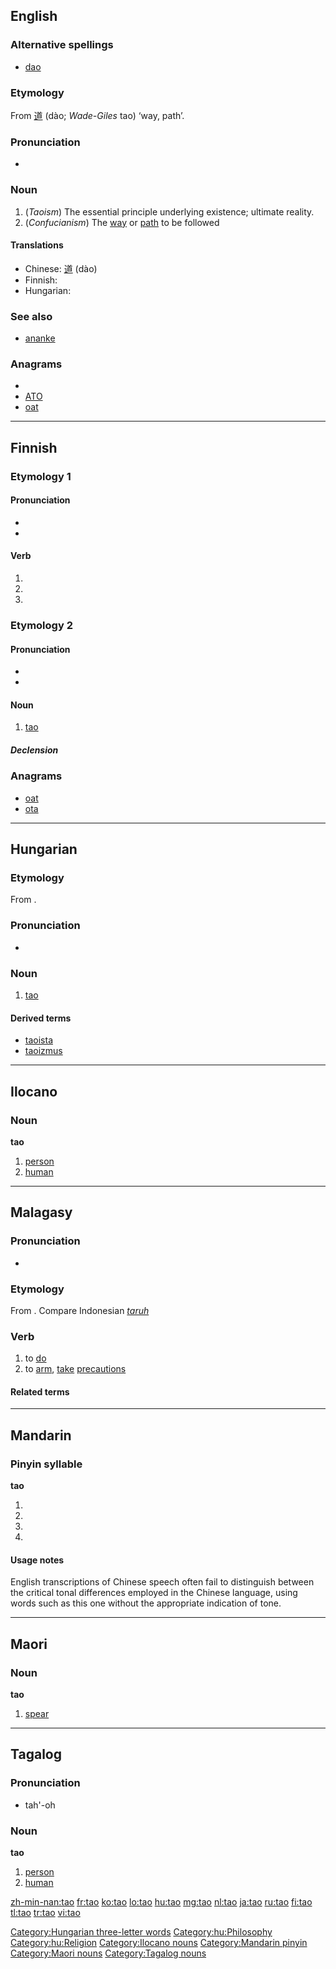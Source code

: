 {{also|tāo|táo|tǎo|tào}}
==English==
{{wikipedia}}

===Alternative spellings===
* [[dao]]

===Etymology===
From {{etyl|zhx|en}} [[道]] (dào; ''Wade-Giles'' tao) ‘way, path’.

===Pronunciation===
* {{IPA|/daʊ/|/taʊ/}}
*: {{rhymes|aʊ}}

===Noun===
{{en-noun|-}}

# (''Taoism'')  The essential principle underlying existence; ultimate reality.
# (''Confucianism'') The [[way]] or [[path]] to be followed

====Translations====
* Chinese: [[道]] (dào)
* Finnish: {{t+|fi|tao}}
* Hungarian: {{t+|hu|tao}}

===See also===
* [[ananke]]

===Anagrams===
* {{alphagram|[[AOT#English|AOT]]}} 
* [[ATO#English|ATO]]
* [[oat#English|oat]]

----

==Finnish==

===Etymology 1===

====Pronunciation====
* {{IPA|lang=fi|[ˈt̪ɑ.oˣ]}}
* {{hyphenation|ta|o}}

====Verb====
{{infl|fi|verb form}}

# {{fi-form of|takoa|type=verb|mood=indicative|tense=present connegative}}
# {{fi-form of|takoa|type=verb|pr=second person|pl=singular|mood=imperative|tense=present}}
# {{fi-form of|takoa|type=verb|pr=second person|pl=singular|mood=imperative|tense=present connegative}}

===Etymology 2===

====Pronunciation====
* {{IPA|lang=fi|[ˈt̪ɑ.o]}}
* {{hyphenation|ta|o}}

====Noun====
{{infl|fi|noun}}

# [[#English|tao]]

=====Declension=====
{{fi-decl-valo|ta|np=1}}

===Anagrams===
* [[oat#Finnish|oat]]
* [[ota#Finnish|ota]]

----

==Hungarian==

===Etymology===
From {{etyl|zhx|hu}} {{term|sc=Hani|tr=dào|lang=zh|道||way, path}}.

===Pronunciation===
* {{IPA|/'tɒo/|lang=hu}}

===Noun===
{{infl|hu|noun}}

# [[#English|tao]]

====Derived terms====
* [[taoista]]
* [[taoizmus]]

[[Category:Hungarian three-letter words]]
[[Category:hu:Philosophy]]
[[Category:hu:Religion]]

----

==Ilocano==

===Noun===
'''tao'''

# [[person]]
# [[human]]

[[Category:Ilocano nouns]]

----

==Malagasy==
===Pronunciation===
* {{IPA|[to]|lang=mg}}

===Etymology===
From {{proto|Malayo-Polynesian|lang=mg}}. Compare Indonesian ''[[taruh]]''

===Verb===
{{infl|mg|verb}}

# to [[do]]
# to [[arm]], [[take]] [[precautions]]

====Related terms====
{{mg-verb|tao|manao|mitao|anaovana|itaovana||atao|voatao||act1=yes|act2=yes|base=no|p2=yes|p3=yes}}

----

==Mandarin==

===Pinyin syllable===
'''tao'''

# {{nonstandard spelling of|lang=cmn|sc=Latn|[[tāo]]}}
# {{nonstandard spelling of|lang=cmn|sc=Latn|[[táo]]}}
# {{nonstandard spelling of|lang=cmn|sc=Latn|[[tǎo]]}}
# {{nonstandard spelling of|lang=cmn|sc=Latn|[[tào]]}}

====Usage notes====
English transcriptions of Chinese speech often fail to distinguish between the critical tonal differences employed in the Chinese language, using words such as this one without the appropriate indication of tone.

[[Category:Mandarin pinyin]]

----

==Maori==

===Noun===
'''tao'''

# [[spear]]

[[Category:Maori nouns]]

----

==Tagalog==

===Pronunciation===
* tah'-oh

===Noun===
'''tao'''

# [[person]]
# [[human]]

[[Category:Tagalog nouns]]

[[zh-min-nan:tao]]
[[fr:tao]]
[[ko:tao]]
[[lo:tao]]
[[hu:tao]]
[[mg:tao]]
[[nl:tao]]
[[ja:tao]]
[[ru:tao]]
[[fi:tao]]
[[tl:tao]]
[[tr:tao]]
[[vi:tao]]